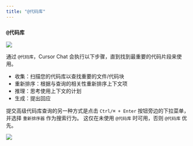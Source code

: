 ```yaml
---
title: "@代码库"
---
```


### `@代码库`

<Frame>
<img src="/images/chat/@codebase.png" />
</Frame>

通过 `@代码库`，Cursor Chat 会执行以下步骤，直到找到最重要的代码片段来使用。

- 收集：扫描您的代码库以查找重要的文件/代码块
- 重新排序：根据与查询的相关性重新排序上下文项
- 推理：思考使用上下文的计划
- 生成：提出回应

提交高级代码库查询的另一种方式是点击 `Ctrl/⌘ + Enter` 按钮旁边的下拉菜单，并选择 `重新排序器` 作为搜索行为。
这仅在未使用 `@代码库` 时可用，否则 `@代码库` 优先。

<Frame>
<img src="/images/chat/codebase-dropdown.png" />
</Frame>

